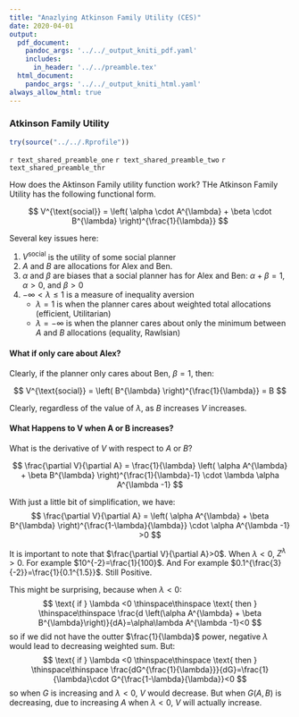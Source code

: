 ```yaml
---
title: "Anazlying Atkinson Family Utility (CES)"
date: 2020-04-01
output:
  pdf_document:
    pandoc_args: '../../_output_kniti_pdf.yaml'
    includes:
      in_header: '../../preamble.tex'
  html_document:
    pandoc_args: '../../_output_kniti_html.yaml'
always_allow_html: true
---
```


### Atkinson Family Utility

```r
try(source("../../.Rprofile"))
```

`r text_shared_preamble_one`
`r text_shared_preamble_two`
`r text_shared_preamble_thr`

How does the Aktinson Family utility function work? THe Atkinson Family Utility has the following functional form.

$$
V^{\text{social}}
=
\left(
\alpha
\cdot
A^{\lambda}
+
\beta
\cdot
B^{\lambda}
\right)^{\frac{1}{\lambda}}
$$

Several key issues here:

1. $V^{\text{social}}$ is the utility of some social planner
2. $A$ and $B$ are allocations for Alex and Ben.
3. $\alpha$ and $\beta$ are biases that a social planner has for Alex and Ben: $\alpha+\beta=1$, $\alpha>0$, and $\beta>0$
4. $-\infty < \lambda \le 1$ is a measure of inequality aversion
    * $\lambda=1$ is when the planner cares about weighted total allocations (efficient, Utilitarian)
    * $\lambda=-\infty$ is when the planner cares about only the minimum between $A$ and $B$ allocations (equality, Rawlsian)

#### What if only care about Alex?

Clearly, if the planner only cares about Ben, $\beta=1$, then:

$$
V^{\text{social}}
=
\left(
B^{\lambda}
\right)^{\frac{1}{\lambda}}
= B
$$

Clearly, regardless of the value of $\lambda$, as $B$ increases $V$ increases.

#### What Happens to V when A or B increases?

What is the derivative of $V$ with respect to $A$ or $B$?

$$
\frac{\partial V}{\partial A}
=
\frac{1}{\lambda}
\left(
\alpha
A^{\lambda}
+
\beta
B^{\lambda}
\right)^{\frac{1}{\lambda}-1}
\cdot
\lambda
\alpha
A^{\lambda -1}
$$

With just a little bit of simplification, we have:
$$
\frac{\partial V}{\partial A}
=
\left(
\alpha
A^{\lambda}
+
\beta
B^{\lambda}
\right)^{\frac{1-\lambda}{\lambda}}
\cdot
\alpha
A^{\lambda -1}
>0
$$

It is important to note that $\frac{\partial V}{\partial A}>0$. When $\lambda <0$, $Z^{\lambda}>0$. For example $10^{-2}=\frac{1}{100}$. And For example $0.1^{\frac{3}{-2}}=\frac{1}{0.1^{1.5}}$. Still Positive.

This might be surprising, because when $\lambda < 0$:
$$
\text{ if } \lambda <0
\thinspace\thinspace
\text{ then }
\thinspace\thinspace
\frac{d \left(\alpha A^{\lambda} + \beta B^{\lambda}\right)}{dA}=\alpha\lambda A^{\lambda -1}<0
$$
so if we did not have the outter $\frac{1}{\lambda}$ power, negative $\lambda$ would lead to decreasing weighted sum. But:
$$
\text{ if } \lambda <0
\thinspace\thinspace
\text{ then }
\thinspace\thinspace
\frac{dG^{\frac{1}{\lambda}}}{dG}=\frac{1}{\lambda}\cdot G^{\frac{1-\lambda}{\lambda}}<0
$$
so when $G$ is increasing and $\lambda <0$, $V$ would decrease. But when $G\left(A,B\right)$ is decreasing, due to increasing $A$ when $\lambda <0$, $V$ will actually increase.
